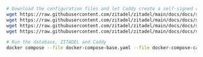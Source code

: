 ```bash
# Download the configuration files and let Caddy create a self-signed certificate.
wget https://raw.githubusercontent.com/zitadel/zitadel/main/docs/docs/self-hosting/manage/reverseproxy/docker-compose.yaml -O docker-compose-base.yaml
wget https://raw.githubusercontent.com/zitadel/zitadel/main/docs/docs/self-hosting/manage/reverseproxy/zitadel.yaml
wget https://raw.githubusercontent.com/zitadel/zitadel/main/docs/docs/self-hosting/manage/reverseproxy/caddy/docker-compose.yaml -O docker-compose-caddy.yaml
wget https://raw.githubusercontent.com/zitadel/zitadel/main/docs/docs/self-hosting/manage/reverseproxy/caddy/caddy-external-tls.conf

# Run the database, ZITADEL and Caddy
docker compose --file docker-compose-base.yaml --file docker-compose-caddy.yaml up caddy-external-tls --detach
```
